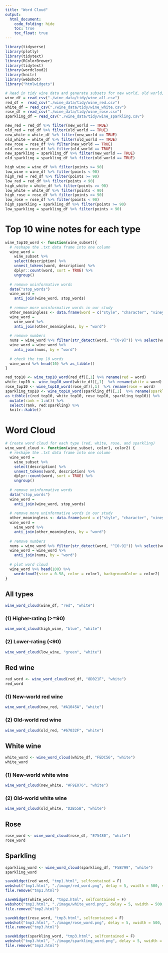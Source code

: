```yaml
---
title: "Word Cloud"
output: 
  html_document:
    code_folding: hide
    toc: true
    toc_float: true
---
```


```r
library(tidyverse)
library(plotly)
library(tidytext)
library(RColorBrewer)
library(tidytext)
library(wordcloud2)
library(knitr)
library(webshot)
library("htmlwidgets")
```


```r
# Read in tidy wine data and generate subsets for new world, old world, higher-rating (>=90), and lower-rating (<90) wines.
wine_df = read_csv("./wine_data/tidy/wine_all.csv")
red_df =  read_csv("./wine_data/tidy/wine_red.csv")
white_df = read_csv("./wine_data/tidy/wine_white.csv")
rose_df = read_csv("./wine_data/tidy/wine_rose.csv")
sparkling_df = read_csv("./wine_data/tidy/wine_sparkling.csv")

new_red = red_df %>% filter(new_world == TRUE)
old_red = red_df %>% filter(old_world == TRUE)
new_white = white_df %>% filter(new_world == TRUE)
old_white = white_df %>% filter(old_world == TRUE)
new_rose = rose_df %>% filter(new_world == TRUE)
old_rose = rose_df %>% filter(old_world == TRUE)
new_sparkling = sparkling_df %>% filter(new_world == TRUE)
old_sparkling = sparkling_df %>% filter(old_world == TRUE)

high_wine = wine_df %>% filter(points >= 90)
low_wine = wine_df %>% filter(points < 90)
high_red = red_df %>% filter(points >= 90)
low_red = red_df %>% filter(points < 90)
high_white = white_df %>% filter(points >= 90)
low_white = white_df %>% filter(points < 90)
high_rose = rose_df %>% filter(points >= 90)
low_rose = rose_df %>% filter(points < 90)
high_sparkling = sparkling_df %>% filter(points >= 90)
low_sparkling = sparkling_df %>% filter(points < 90)
```

# Top 10 wine notes for each type

```r
wine_top10_word <- function(wine_subset){
  # reshape the .txt data frame into one column
  wine_word = 
    wine_subset %>% 
    select(description) %>% 
    unnest_tokens(word, description) %>% 
    dplyr::count(word, sort = TRUE) %>% 
    ungroup()
  
  # remove uninformative words
  data("stop_words")
  wine_word = 
    anti_join(wine_word, stop_words)
  
  # remove more uninformative words in our study
  other_meaningless <- data.frame(word = c("style", "character", "vineyard", "wine","drink","flavors", "notes","note", "finish", "structure", "blend", "mouth", "touch", "feels", "offers", "nose", "age",  "palate", "cabernet", "pinot","noir", "chardonnay", "sauvignon", "aromas", "yellow", "green","black", "red", "white", "rose", "rosé", "sparkling"))
  wine_word = 
    wine_word %>% 
    anti_join(other_meaningless, by = "word")
  
  # remove numbers
  nums = wine_word %>% filter(str_detect(word, "^[0-9]")) %>% select(word) %>% unique()
  wine_word = wine_word %>% 
    anti_join(nums, by = "word")
  
  # check the top 10 words
  wine_word %>% head(10) %>% as_tibble()
}

red_top10 <- wine_top10_word(red_df)[,1] %>% rename(red = word)
white_top10 <- wine_top10_word(white_df)[,1]  %>% rename(white = word)
rose_top10 <- wine_top10_word(rose_df)[,1]  %>% rename(rose = word)
sparkling_top10 <- wine_top10_word(sparkling_df)[,1]  %>% rename(sparkling = word)
as_tibble(c(red_top10, white_top10, rose_top10, sparkling_top10)) %>% 
  mutate(rank = 1:n()) %>% 
  select(rank, red:sparkling) %>% 
  knitr::kable()
```

# Word Cloud
```r
# Create word cloud for each type (red, white, rose, and sparkling)
wine_word_cloud <- function(wine_subset, color1, color2) {
  # reshape the .txt data frame into one column
  wine_word = 
    wine_subset %>% 
    select(description) %>% 
    unnest_tokens(word, description) %>% 
    dplyr::count(word, sort = TRUE) %>% 
    ungroup()
  
  # remove uninformative words
  data("stop_words")
  wine_word = 
    anti_join(wine_word, stop_words)
  
  # remove more uninformative words in our study
  other_meaningless <- data.frame(word = c("style", "character", "vineyard", "wine","drink","flavors", "notes","note", "finish", "structure", "blend", "mouth", "touch", "feels", "offers", "nose", "age",  "palate", "cabernet", "pinot","noir", "chardonnay", "sauvignon", "aromas", "yellow", "green","black", "red", "white", "rose", "rosé", "sparkling"))
  wine_word = 
    wine_word %>% 
    anti_join(other_meaningless, by = "word")
  
  # remove numbers
  nums = wine_word %>% filter(str_detect(word, "^[0-9]")) %>% select(word) %>% unique()
  wine_word = wine_word %>% 
    anti_join(nums, by = "word")
  
  # plot word cloud
  wine_word %>% head(100) %>% 
    wordcloud2(size = 0.58, color = color1, backgroundColor = color2)
}
```

## All types
```r
wine_word_cloud(wine_df, "red", "white")
```

### (1) Higher-rating (>=90)
```r
wine_word_cloud(high_wine, "blue", "white")
```

### (2) Lower-rating (<90)
```r
wine_word_cloud(low_wine, "green", "white")
```

## Red wine
```r
red_word <- wine_word_cloud(red_df, "8D021F", "white")
red_word
```

### (1) New-world red wine
```r
wine_word_cloud(new_red, "#A1045A", "white")
```

### (2) Old-world red wine
```r
wine_word_cloud(old_red, "#67032F", "white")
```

## White wine
```r
white_word <- wine_word_cloud(white_df, "FEDC56", "white")
white_word
```

### (1) New-world white wine
```r
wine_word_cloud(new_white, "#F9E076", "white")
```

### (2) Old-world white wine
```r
wine_word_cloud(old_white, "D2B55B", "white")
```

## Rose
```r
rose_word <- wine_word_cloud(rose_df, "E75480", "white")
rose_word
```

## Sparkling
```r
sparkling_word <- wine_word_cloud(sparkling_df, "F5B799", "white")
sparkling_word
```


```r
saveWidget(red_word, "tmp1.html", selfcontained = F)
webshot("tmp1.html", "./image/red_word.png", delay = 5, vwidth = 500, vheight = 500)
file.remove("tmp1.html")

saveWidget(white_word, "tmp2.html", selfcontained = F)
webshot("tmp2.html", "./image/white_word.png", delay = 5, vwidth = 500, vheight = 500)
file.remove("tmp2.html")

saveWidget(rose_word, "tmp3.html", selfcontained = F)
webshot("tmp3.html", "./image/rose_word.png", delay = 5, vwidth = 500, vheight = 500)
file.remove("tmp3.html")

saveWidget(sparkling_word, "tmp3.html", selfcontained = F)
webshot("tmp3.html", "./image/sparkling_word.png", delay = 5, vwidth = 500, vheight = 500)
file.remove("tmp3.html")
```


